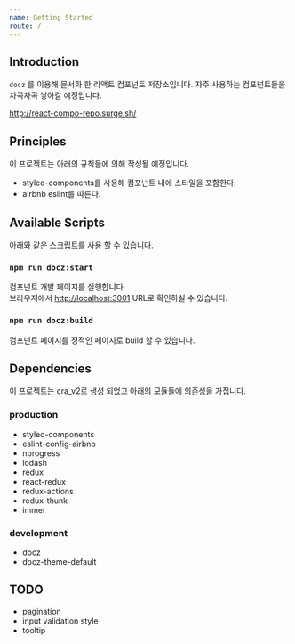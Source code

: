 ```yaml
---
name: Getting Started
route: /
---
```


## Introduction

`docz` 를 이용해 문서화 한 리액트 컴포넌트 저장소입니다.
자주 사용하는 컴포넌트들을 차곡차곡 쌓아갈 예정입니다.

http://react-compo-repo.surge.sh/

## Principles

이 프로젝트는 아래의 규칙들에 의해 작성될 예정입니다.

- styled-components를 사용해 컴포넌트 내에 스타일을 포함한다.
- airbnb eslint를 따른다.

## Available Scripts

아래와 같은 스크립트를 사용 할 수 있습니다.

### `npm run docz:start`

컴포넌트 개발 페이지를 실행합니다.<br />
브라우저에서 [http://localhost:3001](http://localhost:3001) URL로 확인하실 수 있습니다.

### `npm run docz:build`

컴포넌트 페이지를 정적인 페이지로 build 할 수 있습니다.

## Dependencies

이 프로젝트는 cra_v2로 생성 되었고 아래의 모듈들에 의존성을 가집니다.

### production

- styled-components
- eslint-config-airbnb
- nprogress
- lodash
- redux
- react-redux
- redux-actions
- redux-thunk
- immer

### development

- docz
- docz-theme-default

## TODO
- pagination
- input validation style
- tooltip